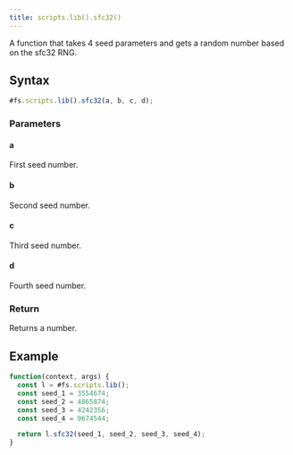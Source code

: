```yaml
---
title: scripts.lib().sfc32()
---
```


A function that takes 4 seed parameters and gets a random number based on the sfc32 RNG.

## Syntax

```js
#fs.scripts.lib().sfc32(a, b, c, d);
```

### Parameters

#### a

First seed number.

#### b

Second seed number.

#### c

Third seed number.

#### d

Fourth seed number.

### Return

Returns a number.

## Example

```js
function(context, args) {
  const l = #fs.scripts.lib();
  const seed_1 = 3554674;
  const seed_2 = 4865874;
  const seed_3 = 4242356;
  const seed_4 = 9674544;

  return l.sfc32(seed_1, seed_2, seed_3, seed_4);
}
```
